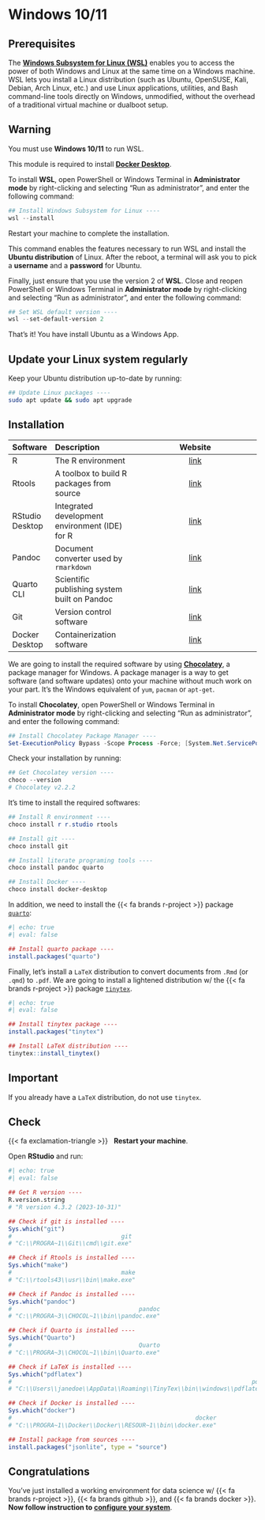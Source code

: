 # Windows 10/11 {.unnumbered}

## Prerequisites

The [**Windows Subsystem for Linux (WSL)**](https://learn.microsoft.com/en-us/windows/wsl/about) 
enables you to access the power of both Windows and Linux at the same time on a 
Windows machine. WSL lets you install a Linux distribution (such as Ubuntu, 
OpenSUSE, Kali, Debian, Arch Linux, etc.) and use Linux applications, utilities, 
and Bash command-line tools directly on Windows, unmodified, without the overhead 
of a traditional virtual machine or dualboot setup.

::: {.callout-warning}
## Warning

You must use **Windows 10/11** to run WSL.
:::


This module is required to install [**Docker Desktop**](https://docs.docker.com/desktop/).

To install **WSL**, open PowerShell or Windows Terminal in **Administrator mode** by right-clicking 
and selecting "Run as administrator", and enter the following command:


```powershell
## Install Windows Subsystem for Linux ----
wsl --install
```

Restart your machine to complete the installation.

This command enables the features necessary to run WSL and install the 
**Ubuntu distribution** of Linux.
After the reboot, a terminal will ask you to pick a **username** and a **password** 
for Ubuntu.

Finally, just ensure that you use the version 2 of **WSL**.
Close and reopen PowerShell or Windows Terminal in **Administrator mode** by right-clicking 
and selecting "Run as administrator", and enter the following command:

```powershell
## Set WSL default version ----
wsl --set-default-version 2
```


That's it! You have install Ubuntu as a Windows App.

::: {.callout-note}
## Update your Linux system regularly

Keep your Ubuntu distribution up-to-date by running:

```sh
## Update Linux packages ----
sudo apt update && sudo apt upgrade
```
:::




## Installation

| Software        | Description                                    | Website                                                                    |
| :-------------- | :--------------------------------------------- | :------------------------------------------------------------------------: |
| R               | The R environment                              | [link](https://cran.r-project.org/)                                        |
| Rtools          | A toolbox to build R packages from source      | [link](https://cran.r-project.org/bin/windows/Rtools/rtools43/rtools.html) |
| RStudio Desktop | Integrated development environment (IDE) for R | [link](https://posit.co/download/rstudio-desktop/)                         |
| Pandoc          | Document converter used by `rmarkdown`         | [link](https://pandoc.org/)                                                |
| Quarto CLI      | Scientific publishing system built on Pandoc   | [link](https://quarto.org/)                                                |
| Git             | Version control software                       | [link](https://git-scm.com/)                                               |
| Docker Desktop  | Containerization software                      | [link](https://docs.docker.com/desktop/)                                   |


We are going to install the required software by using 
[**Chocolatey**](https://chocolatey.org/), a package manager for Windows. 
A package manager is a way to get software (and software updates) onto your 
machine without much work on your part. It's the Windows equivalent of `yum`, 
`pacman` or `apt-get`.

To install **Chocolatey**, open PowerShell or Windows Terminal in 
**Administrator mode** by right-clicking and selecting "Run as administrator", 
and enter the following command:


```powershell
## Install Chocolatey Package Manager ----
Set-ExecutionPolicy Bypass -Scope Process -Force; [System.Net.ServicePointManager]::SecurityProtocol = [System.Net.ServicePointManager]::SecurityProtocol -bor 3072; iex ((New-Object System.Net.WebClient).DownloadString('https://community.chocolatey.org/install.ps1'))
```

Check your installation by running:


```powershell
## Get Chocolatey version ----
choco --version
# Chocolatey v2.2.2
```

It's time to install the required softwares:

```powershell
## Install R environment ----
choco install r r.studio rtools

## Install git ----
choco install git

## Install literate programing tools ----
choco install pandoc quarto

## Install Docker ----
choco install docker-desktop
```


In addition, we need to install the {{< fa brands r-project >}} package 
[`quarto`](https://quarto-dev.github.io/quarto-r/):

```r
#| echo: true
#| eval: false

## Install quarto package ----
install.packages("quarto")
```


Finally, let's install a `LaTeX` distribution to convert documents from `.Rmd` 
(or `.qmd`) to `.pdf`. 
We are going to install a lightened distribution w/ the {{< fa brands r-project >}}
package [`tinytex`](https://yihui.org/tinytex/).


```r
#| echo: true
#| eval: false

## Install tinytex package ----
install.packages("tinytex")

## Install LaTeX distribution ----
tinytex::install_tinytex()
```


::: {.callout-important}
## Important

If you already have a `LaTeX` distribution, do not use `tinytex`.
:::





## Check

{{< fa exclamation-triangle >}} &nbsp; **Restart your machine**.

Open **RStudio** and run:

```r
#| echo: true
#| eval: false

## Get R version ----
R.version.string
# "R version 4.3.2 (2023-10-31)"

## Check if git is installed ----
Sys.which("git")
#                               git
# "C:\\PROGRA~1\\Git\\cmd\\git.exe"

## Check if Rtools is installed ----
Sys.which("make")
#                               make 
# "C:\\rtools43\\usr\\bin\\make.exe"

## Check if Pandoc is installed ----
Sys.which("pandoc")
#                                    pandoc 
# "C:\\PROGRA~3\\CHOCOL~1\\bin\\pandoc.exe"

## Check if Quarto is installed ----
Sys.which("Quarto")
#                                    Quarto 
# "C:\\PROGRA~3\\CHOCOL~1\\bin\\Quarto.exe"

## Check if LaTeX is installed ----
Sys.which("pdflatex")
#                                                                    pdflatex 
# "C:\\Users\\janedoe\\AppData\\Roaming\\TinyTex\\bin\\windows\\pdflatex.exe" 

## Check if Docker is installed ----
Sys.which("docker")
#                                                    docker 
# "C:\\PROGRA~1\\Docker\\Docker\\RESOUR~1\\bin\\docker.exe" 

## Install package from sources ----
install.packages("jsonlite", type = "source")
```


::: {.callout-tip}
## Congratulations

You've just installed a working environment for data science w/ {{< fa brands r-project >}}, {{< fa brands github >}}, and {{< fa brands docker >}}.
<br/>
**Now follow instruction to [configure your system](rstudio.html)**.
:::
